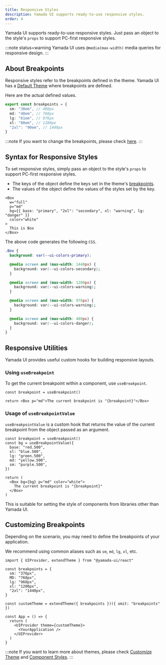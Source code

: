 ```yaml
---
title: Responsive Styles
description: Yamada UI supports ready-to-use responsive styles.
order: 4
---
```


Yamada UI supports ready-to-use responsive styles. Just pass an object to the style's `props` to support PC-first responsive styles.

:::note status=warning
Yamada UI uses `@media(max-width)` media queries for responsive design.
:::

## About Breakpoints

Responsive styles refer to the breakpoints defined in the theme. Yamada UI has a [Default Theme](/styled-system/theming/default-theme) where breakpoints are defined.

Here are the actual defined values.

```ts title=breakpoints.ts
export const breakpoints = {
  sm: "30em", // 480px
  md: "48em", // 768px
  lg: "61em", // 976px
  xl: "80em", // 1280px
  "2xl": "90em", // 1440px
}
```

:::note
If you want to change the breakpoints, please check [here](#customizing-breakpoints).
:::

## Syntax for Responsive Styles

To set responsive styles, simply pass an object to the style's `props` to support PC-first responsive styles.

- The keys of the object define the keys set in the theme's [breakpoints](#about-breakpoints).
- The values of the object define the values of the styles set by the key.

```tsx
<Box
  w="full"
  p="md"
  bg={{ base: "primary", "2xl": "secondary", xl: "warning", lg: "danger" }}
  color="white"
>
  This is Box
</Box>
```

The above code generates the following `CSS`.

```css
.Box {
  background: var(--ui-colors-primary);

  @media screen and (max-width: 1440px) {
    background: var(--ui-colors-secondary);
  }

  @media screen and (max-width: 1280px) {
    background: var(--ui-colors-warning);
  }

  @media screen and (max-width: 976px) {
    background: var(--ui-colors-warning);
  }

  @media screen and (max-width: 480px) {
    background: var(--ui-colors-danger);
  }
}
```

## Responsive Utilities

Yamada UI provides useful custom hooks for building responsive layouts.

### Using `useBreakpoint`

To get the current breakpoint within a component, use `useBreakpoint`.

```tsx functional=true
const breakpoint = useBreakpoint()

return <Box p="md">The current breakpoint is "{breakpoint}"</Box>
```

### Usage of `useBreakpointValue`

`useBreakpointValue` is a custom hook that returns the value of the current breakpoint from the object passed as an argument.

```tsx functional=true
const breakpoint = useBreakpoint()
const bg = useBreakpointValue({
  base: "red.500",
  xl: "blue.500",
  lg: "green.500",
  md: "yellow.500",
  sm: "purple.500",
})

return (
  <Box bg={bg} p="md" color="white">
    The current breakpoint is "{breakpoint}"
  </Box>
)
```

This is suitable for setting the style of components from libraries other than Yamada UI.

## Customizing Breakpoints

Depending on the scenario, you may need to define the breakpoints of your application.

We recommend using common aliases such as `sm`, `md`, `lg`, `xl`, etc.

```tsx live=false
import { UIProvider, extendTheme } from "@yamada-ui/react"

const breakpoints = {
  sm: "376px",
  MD: "768px",
  lg: "960px",
  xl: "1200px",
  "2xl": "1440px",
}

const customTheme = extendTheme({ breakpoints })({ omit: "breakpoints" })

const App = () => {
  return (
    <UIProvider theme={customTheme}>
      <YourApplication />
    </UIProvider>
  )
}
```

:::note
If you want to learn more about themes, please check [Customize Theme](/styled-system/theming/customize-theme) and [Component Styles](/styled-system/theming/component-styles).
:::

